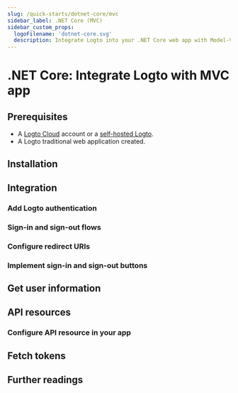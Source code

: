 ```yaml
---
slug: /quick-starts/dotnet-core/mvc
sidebar_label: .NET Core (MVC)
sidebar_custom_props:
  logoFilename: 'dotnet-core.svg'
  description: Integrate Logto into your .NET Core web app with Model-View-Controller (MVC).
---
```




# .NET Core: Integrate Logto with MVC app

<GuideTip />

## Prerequisites

- A [Logto Cloud](https://cloud.logto.io) account or a [self-hosted Logto](/introduction/set-up-logto-oss).
- A Logto traditional web application created.

## Installation

<Installation />

## Integration

### Add Logto authentication

<AddAuthentication />

### Sign-in and sign-out flows

<SignInAndSignOutFlows />

### Configure redirect URIs

<ConfigureRedirectUris />

### Implement sign-in and sign-out buttons

<ImplementButtons />

<Checkpoint />

## Get user information

<GetUserInformation />

## API resources

<ApiResourcesDescription />

### Configure API resource in your app

<ConfigureApiResources />

## Fetch tokens

<FetchTokens />

## Further readings

<FurtherReadings />
